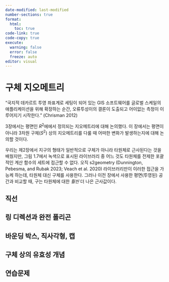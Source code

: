 ```yaml
---
date-modified: last-modified
number-sections: true
format: 
  html: 
    toc: true
code-link: true
code-copy: true
execute: 
  warning: false
  error: false
  freeze: auto
editor: visual
---
```


# 구체 지오메트리 {#sec-spherical}

"국지적 데카르트 투영 좌표계로 세팅이 되어 있는 GIS 소프트웨어를 글로벌 스케일의 애플리케이션을 위해 확장하는 순간, 오류투성이의 결론이 도출되고 어이없는 측정이 이루어지기 시작한다." (Chrisman 2012)

3장에서는 평면인 $R^2$에에서 정의되는 지오메트리에 대해 논의했다. 이 장에서는 평면이 아니라 3차원 구체($S^2$) 상의 지오메트리를 다룰 때 어떠한 변화가 발생하는지에 대해 논의할 것이다.

우리는 제2장에서 지구의 형태가 일반적으로 구체가 아니라 타원체로 근사된다는 것을 배웠지만, 그림 1.7에서 녹색으로 표시된 라이브러리 중 어느 것도 타원체를 전제한 포괄적인 계산 함수의 세트에 접근할 수 없다. 오직 s2geometry (Dunnington, Pebesma, and Rubak 2023; Veach et al. 2020) 라이브러리만이 이러한 접근을 가능케 하는데, 타원체 대신 구체를 사용한다. 그러나 이전 장에서 사용한 평면(투영된) 공간과 비교할 때, 구는 타원체에 대한 *훨씬* 더 나은 근사값이다.

## 직선

## 링 디렉션과 완전 폴리곤

## 바운딩 박스, 직사각형, 캡

## 구체 상의 유효성 개념

## 연습문제
